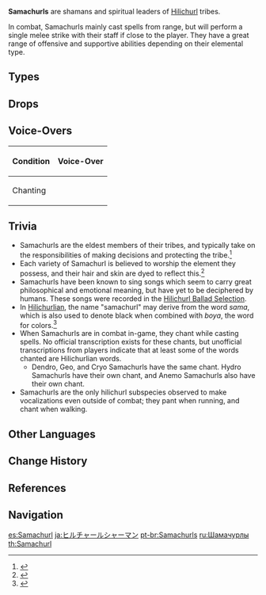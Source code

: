 {{Terminology Infobox
|image        = <gallery>
Enemy Anemo Samachurl.png|Anemo
Enemy Cryo Samachurl.png|Cryo
Enemy Dendro Samachurl.png|Dendro
Enemy Electro Samachurl.png|Electro
Enemy Geo Samachurl.png|Geo
Enemy Hydro Samachurl.png|Hydro
</gallery>
|type         = Enemy Groups
|type2        = Hilichurls
}}
{{Quote|While their masks are made with the intent of instilling fear in their enemies, their designs come across as more charming than frightening.|[[Jacob Musk]]|[[Adventurer Handbook]]}}
'''Samachurls''' are shamans and spiritual leaders of [[Hilichurl]] tribes.

In combat, Samachurls mainly cast spells from range, but will perform a single melee strike with their staff if close to the player. They have a great range of offensive and supportive abilities depending on their elemental type.

==Types==
{{Enemies by Category List|Samachurls}}

==Drops==
{{Drops Table|type=Samachurls}}

==Voice-Overs==
{| class="fandom-table"
! Condition
! Voice-Over
|-
! Chanting
|{{A|VO Samachurl - Chanting 1.ogg}} {{A|VO Samachurl - Chanting 2.ogg}} {{A|VO Samachurl - Chanting 3.ogg}} {{A|VO Samachurl - Chanting 4.ogg}} {{A|VO Samachurl - Chanting 5.ogg}} {{A|VO Samachurl - Chanting 6.ogg}} {{A|VO Samachurl - Chanting 7.ogg}} {{A|VO Samachurl - Chanting 8.ogg}} {{A|VO Samachurl - Chanting 9.ogg}} {{A|VO Samachurl - Chanting 10.ogg}}
|}

==Trivia==
* Samachurls are the eldest members of their tribes, and typically take on the responsibilities of making decisions and protecting the tribe.<ref>{{Ref/Book|Hilichurl Cultural Customs|1}}</ref>
* Each variety of Samachurl is believed to worship the element they possess, and their hair and skin are dyed to reflect this.<ref>{{Ref/Book|Hilichurl Cultural Customs|2}}</ref>
* Samachurls have been known to sing songs which seem to carry great philosophical and emotional meaning, but have yet to be deciphered by humans. These songs were recorded in the [[Hilichurl Ballad Selection]].
* In [[Hilichurlian]], the name "samachurl" may derive from the word ''sama'', which is also used to denote black when combined with ''boya'', the word for colors.<ref>{{Ref/Book|Handy Handbook of Hilichurlian}}</ref>
* When Samachurls are in combat in-game, they chant while casting spells. No official transcription exists for these chants, but unofficial transcriptions from players indicate that at least some of the words chanted are Hilichurlian words.
** Dendro, Geo, and Cryo Samachurls have the same chant. Hydro Samachurls have their own chant, and Anemo Samachurls also have their own chant.
*Samachurls are the only hilichurl subspecies observed to make vocalizations even outside of combat; they pant when running, and chant when walking.

==Other Languages==
{{Other Languages
|en      = Samachurl
|zhs     = 丘丘萨满
|zhs_rm  = Qiūqiū-sàmǎn
|zht     = 丘丘薩滿
|zht_rm  = Qiūqiū-sàmǎn
|zh_tl   = Hili-Shaman
|zh_note = {{Lang|The prefix|zh=丘丘|zh_rm=Qiūqiū}} derives from the first part of {{Lang|the word for Hilichurl|zh=丘丘人|zh_rm=Qiūqiū-rén}}.
|ja      = ヒルチャールシャーマン
|ja_rm   = Hiruchaaru Shaaman
|ja_tl   = Hilichurl Shaman
|ko      = 츄츄 샤먼
|ko_rm   = Chyuchyu Syameon
|ko_tl   = Hilichurl Shaman
|es      = Samachurl
|fr      = Brutoshaman
|fr_tl   = Hilishaman
|fr_note = {{Lang|The prefix|fr=''Bruto''}} derives from the first part of {{Lang|the word for Hilichurl|fr=''Brutocollinus''}}.
|ru      = Шамачурл
|th      = Samachurl
|vi      = {{tt|Phù Thủy|符水}} Hilichurl
|vi_tl   = Hilichurl Sorcerer
|de      = Samachurl
|id      = Samachurl
|pt      = Samachurl
|tr      = <!--Dağ Şamanı-->
|tr_tl   = 
|it      = Sciamachurl
|it_tl   = Shamachurl
|it_note = ''Sciamachurl'' is a portmanteau of ''sciamano'' "shaman" and [[Hilichurl]].
}}

==Change History==
{{Change History|1.0}}

==References==
{{Reflist}}

==Navigation==
{{Enemy Navbox|type=Common}}

[[es:Samachurl]]
[[ja:ヒルチャールシャーマン]]
[[pt-br:Samachurls]]
[[ru:Шамачурлы]]
[[th:Samachurl]]